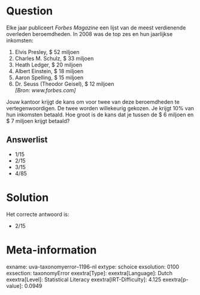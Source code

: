 Question
========

Elke jaar publiceert *Forbes Magazine* een lijst van de meest
verdienende overleden beroemdheden. In 2008 was de top zes en hun
jaarlijkse inkomsten:\

1.  Elvis Presley, \$ 52 miljoen
2.  Charles M. Schulz, \$ 33 miljoen
3.  Heath Ledger, \$ 20 miljoen
4.  Albert Einstein, \$ 18 miljoen
5.  Aaron Spelling, \$ 15 miljoen
6.  Dr. Seuss (Theodor Geisel), \$ 12 miljoen\
    *\[Bron: www.forbes.com\]*

Jouw kantoor krijgt de kans om voor twee van deze beroemdheden te
vertegenwoordigen. De twee worden willekeurig gekozen. Je krijgt 10% van
hun inkomsten betaald. Hoe groot is de kans dat je tussen de \$ 6
miljoen en \$ 7 miljoen krijgt betaald?

Answerlist
----------

* 1/15
* 2/15
* 3/15
* 4/85

Solution
========

Het correcte antwoord is: 

* 2/15

Meta-information
================
exname: uva-taxonomyerror--1196-nl
extype: schoice
exsolution: 0100
exsection: taxonomyError 
exextra[Type]: 
exextra[Language]: Dutch
exextra[Level]: Statistical Literacy
exextra[IRT-Difficulty]: 4.125
exextra[p-value]: 0.0949
